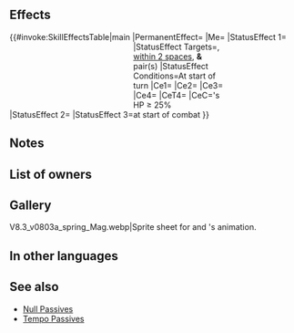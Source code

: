{{Weapon Infobox
|tagid=SID_春風舞う天馬兎の卵
|intID=4058
|image=wep_mg088
|exclusive=1
|weaponType=Red Tome
|cost=400
|might=14
|range=2
|cooldown=-1
|effect=Enables【Canto (１)】.<br><br>Accelerates Special trigger (cooldown count-1). At start of turn, if unit's HP ≥ 25%, grants Atk/Spd+6,【Charge】, and "if unit initiates combat, reduces damage from foe's first attack during combat by 40%" to unit, allies within 2 spaces of unit, and allies in a support-partner pair on player's team (excluding with unit) for 1 turn. At start of combat, if unit's HP ≥ 25%, grants Atk/Spd/Def/Res+5 to unit and an additional bonus to unit's Atk/Spd = number of allies granted【Charge】(excluding unit) × 4 (max 8), deals damage = 20% of unit's Spd (excluding area-of-effect Specials), and reduces the percentage of foe's non-Special "reduce damage by X%" skills by 50% during combat (excluding area-of-effect Specials).<br><br>【Canto (１)】<br>After an attack, Assist skill, or structure destruction, unit can move １ space(s).<br><br>(Unit moves according to movement type. Once per turn. Cannot attack or assist. Only highest value applied. Does not stack. After moving, if a skill that grants another action would be triggered (like with Galeforce), Canto will trigger after the granted action. Unit's base movement has no effect on movement granted. Cannot warp (using skills like Wings of Mercy) a distance greater than unit would be able to move with normal Canto movement.)<br><br>【Charge】<br>Unit can move up to 3 spaces in any cardinal direction. (Cannot move through foes, terrain that blocks movement, or effects of skills like Obstruct. Granted movement treated as Warp movement.)
|required=Bolganone;Fenrir
|properties=
}}
==Effects==
{{#invoke:SkillEffectsTable|main
|PermanentEffect={{Eft|Accelerates Special}}
|Me={{Eft|Canto|1}}
|StatusEffect 1={{Eft|Bonuses|Atk/Spd|6}}
|StatusEffect 2={{SEt|Charge}}
|StatusEffect 3=<span style="width:12em;display:inline-block"/>{{SEt|Reduces damage when initiating}}
|StatusEffect Targets={{Tgt|Unit}}, {{Tgt|Allies}}<br>[[within 2 spaces]], '''&'''<br>{{Tgt|Partner}} pair(s)
|StatusEffect Conditions=At start of turn
|Ce1={{Eft|Temporary buffs|Atk/Spd/Def/Res|5}}
|Ce2={{Eft|Temporary buffs|Atk/Spd|{{Tgt|Allies}} with {{SEt|Charge}} x 4|max=8}}
|Ce3={{Eft|Damage Boost|20% of {{Tgt|Unit}}'s Spd}}
|Ce4={{Eft|Reduce Damage Reduction|50%}}
|CeT4={{Tgt|Foe}}
|CeC={{Tgt|Unit}}'s HP ≥ 25%<br>at start of combat
}}

==Notes==
{{Canto|1}}
{{Bonuses}}
{{Charge}}
{{Reduces damage when initiating}}
{{SupportPartner|pair=1|effect={{SEt|Bonuses}}, {{SEt|Charge}} and {{SEt|Reduces damage when initiating}}}}
{{Temporary buffs}}
{{DamageBoost}}
{{Reduce Damage Reduction}}
==List of owners==
{{Skill Hero List}}
==Gallery==
<gallery>
V8.3_v0803a_spring_Mag.webp|Sprite sheet for {{St|Daydream Egg}} and {{PAGENAME}}'s animation.
</gallery>
==In other languages==
{{OtherLanguages
|japanese=春風舞う天馬兎の卵
|german=Flughäschen-Ei
|spanishEU=Huevo volador
|spanishLA=Huevo volador
|french=Œuf volant
|italian=Ovetto volante
|chineseTW=飛舞春風天馬兔之卵
|portuguese=Ovo voador
}}
==See also==
{{See also skills|cond=(Description LIKE '%【Charge】%' OR Description LIKE '%"if unit initiates combat, reduces damage from foe_s first attack during combat by 40%"%' OR Description LIKE '%support-partner pair%') AND Exclusive='1'}}
* [[Null Passives]]
* [[Tempo Passives]]
{{Weapons Navbox}}